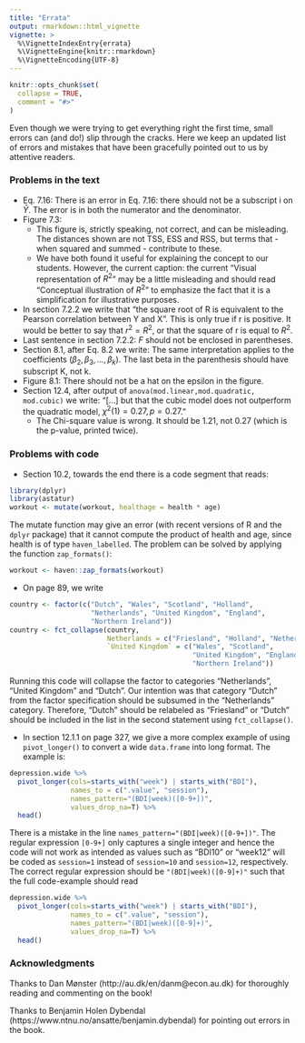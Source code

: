 ```yaml
---
title: "Errata"
output: rmarkdown::html_vignette
vignette: >
  %\VignetteIndexEntry{errata}
  %\VignetteEngine{knitr::rmarkdown}
  %\VignetteEncoding{UTF-8}
---
```


```r
knitr::opts_chunk$set(
  collapse = TRUE,
  comment = "#>"
)
```

Even though we were trying to get everything right the first time, small errors can (and do!) slip through the cracks. Here we keep an updated list of errors and mistakes that have been gracefully pointed out to us by attentive readers.

### Problems in the text

- Eq. 7.16: There is an error in Eq. 7.16: there should not be a subscript i on $\bar{Y}$. The error is in both the numerator and the denominator.
- Figure 7.3: 
  - This figure is, strictly speaking, not correct, and can be misleading. The distances shown are not TSS, ESS and RSS, but terms that - when squared and summed - contribute to these. 
  - We have both found it useful for explaining the concept to our students. However, the current caption: the current “Visual representation of $R^2$” may be a little misleading and should read “Conceptual illustration of $R^2$” to emphasize the fact that it is a simplification for illustrative purposes.
- In section 7.2.2 we write that “the square root of R is equivalent to the Pearson correlation between Y and X”. This is only true if r is positive. It would be better to say that $r^2 = R^2$, or that the square of r is equal to $R^2$.
- Last sentence in section 7.2.2: $F$ should not be enclosed in parentheses.
- Section 8.1, after Eq. 8.2 we write: The same interpretation applies to the coefficients ($\beta_2, \beta_3, ..., \beta_k$). The last beta in the parenthesis should have subscript K, not k.
- Figure 8.1: There should not be a hat on the epsilon in the figure.
- Section 12.4, after output of `anova(mod.linear,mod.quadratic, mod.cubic)` we write: "[...] but that the cubic model does not outperform the quadratic model, $\chi^2(1) = 0.27, p = 0.27$."
  - The Chi-square value is wrong. It should be 1.21, not 0.27 (which is the p-value, printed twice).
 
### Problems with code 
 
- Section 10.2, towards the end there is a code segment that reads:

```r
library(dplyr)
library(astatur)
workout <- mutate(workout, healthage = health * age)
```

The mutate function may give an error (with recent versions of R and the `dplyr` package) that it cannot compute the product of health and age, since health is of type `haven_labelled`. The problem can be solved by applying the function `zap_formats()`:

```r
workout <- haven::zap_formats(workout)
```

- On page 89, we write

```r
country <- factor(c("Dutch", "Wales", "Scotland", "Holland",
                    "Netherlands", "United Kingdom", "England",
                    "Northern Ireland"))
country <- fct_collapse(country,
                        Netherlands = c("Friesland", "Holland", "Netherlands"),
                        `United Kingdom` = c("Wales", "Scotland",
                                             "United Kingdom", "England",
                                             "Northern Ireland"))                    
```

Running this code will collapse the factor to categories "Netherlands", "United Kingdom" and "Dutch". Our intention was that category "Dutch" from the factor specification should be subsumed in the "Netherlands" category. Therefore, "Dutch" should be relabeled as "Friesland" or "Dutch" should be included in the list in the second statement using `fct_collapse()`.

- In section 12.1.1 on page 327, we give a more complex example of using `pivot_longer()` to convert a wide `data.frame` into long format. The example is:

```r
depression.wide %>% 
  pivot_longer(cols=starts_with("week") | starts_with("BDI"),
               names_to = c(".value", "session"),
               names_pattern="(BDI|week)([0-9+])",
               values_drop_na=T) %>%
  head()
```
There is a mistake in the line `names_pattern="(BDI|week)([0-9+])"`. The regular expression `[0-9+]` only captures a single integer and hence the code will not work as intended as values such as "BDI10" or "week12" will be coded as `session=1` instead of `session=10` and `session=12`, respectively. The correct regular expression should be `"(BDI|week)([0-9]+)"` such that the full code-example should read

```r
depression.wide %>% 
  pivot_longer(cols=starts_with("week") | starts_with("BDI"),
               names_to = c(".value", "session"),
               names_pattern="(BDI|week)([0-9]+)",
               values_drop_na=T) %>%
  head()
```

### Acknowledgments

Thanks to Dan Mønster (http://au.dk/en/danm@econ.au.dk) for thoroughly reading and commenting on the book!

Thanks to Benjamin Holen Dybendal (https://www.ntnu.no/ansatte/benjamin.dybendal) for pointing out errors in the book.

